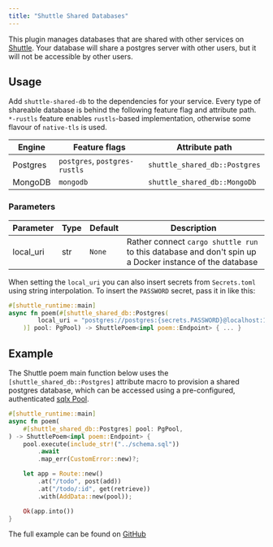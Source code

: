 ```yaml
---
title: "Shuttle Shared Databases"
---
```


This plugin manages databases that are shared with other services on [Shuttle](https://www.shuttle.rs). Your database
will share a postgres server with other users, but it will not be accessible by other users.

## Usage
Add `shuttle-shared-db` to the dependencies for your service. Every type of shareable database
is behind the following feature flag and attribute path. `*-rustls` feature enables `rustls`-based implementation,
otherwise some flavour of `native-tls` is used.

| Engine   | Feature flags                 | Attribute path                |
|----------|-------------------------------|-------------------------------|
| Postgres | `postgres`, `postgres-rustls` | `shuttle_shared_db::Postgres` |
| MongoDB  | `mongodb`                     | `shuttle_shared_db::MongoDb`  |

### Parameters
| Parameter | Type | Default  | Description                                                                                             |
|-----------|------|----------|---------------------------------------------------------------------------------------------------------|
| local_uri | str  | `None`   | Rather connect `cargo shuttle run` to this database and don't spin up a Docker instance of the database |

When setting the `local_uri` you can also insert secrets from `Secrets.toml` using string interpolation. To insert the
`PASSWORD` secret, pass it in like this:

```rust
#[shuttle_runtime::main]
async fn poem(#[shuttle_shared_db::Postgres(
        local_uri = "postgres://postgres:{secrets.PASSWORD}@localhost:16695/postgres"
    )] pool: PgPool) -> ShuttlePoem<impl poem::Endpoint> { ... }
```

## Example
The Shuttle poem main function below uses the `[shuttle_shared_db::Postgres]` attribute macro to provision a shared postgres database,
which can be accessed using a pre-configured, authenticated [sqlx Pool](https://docs.rs/sqlx/latest/sqlx/pool/index.html).

```rust main.rs
#[shuttle_runtime::main]
async fn poem(
    #[shuttle_shared_db::Postgres] pool: PgPool,
) -> ShuttlePoem<impl poem::Endpoint> {
    pool.execute(include_str!("../schema.sql"))
        .await
        .map_err(CustomError::new)?;

    let app = Route::new()
        .at("/todo", post(add))
        .at("/todo/:id", get(retrieve))
        .with(AddData::new(pool));

    Ok(app.into())
}
```

The full example can be found on [GitHub](https://github.com/shuttle-hq/shuttle-examples/tree/main/poem/postgres)
